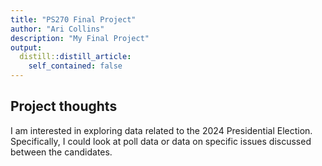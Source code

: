 ```yaml
---
title: "PS270 Final Project"
author: "Ari Collins"
description: "My Final Project"
output:
  distill::distill_article:
    self_contained: false
---
```




## Project thoughts

I am interested in exploring data related to the 2024 Presidential Election. Specifically, I could look at poll data or data on specific issues discussed between the candidates. 
